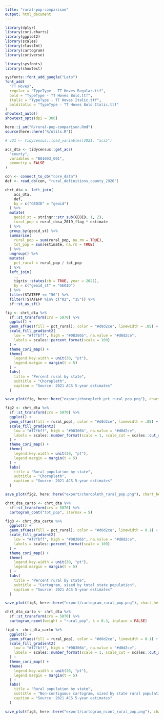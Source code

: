 ```yaml
---
title: "rural-pop-comparison"
output: html_document
---
```


```r

library(dplyr)
library(cori.charts)
library(ggplot2)
library(scales)
library(classInt)
library(cartogram)
library(coriverse)

library(sysfonts)
library(showtext)

sysfonts::font_add_google("Lato")
font_add(
  "TT Hoves",
  regular = "TypeType - TT Hoves Regular.ttf",
  bold = "TypeType - TT Hoves Bold.ttf",
  italic = "TypeType - TT Hoves Italic.ttf",
  bolditalic = "TypeType - TT Hoves Bold Italic.ttf"
)
showtext_auto()
showtext_opts(dpi = 300)

here::i_am("R/rural-pop-comparison.Rmd")
source(here::here("R/utils.R"))

```


```r

# v21 <- tidycensus::load_variables(2021, "acs5")

acs_dta <- tidycensus::get_acs(
  "county",
  variables = "B01003_001",
  geometry = FALSE
)

```


```r

con <- connect_to_db("core_data")
def <- read_db(con, "rural_definitions_county_2020")

chrt_dta <- left_join(
    acs_dta,
    def,
    by = c("GEOID" = "geoid")
  ) %>%
  mutate(
    geoid_st = stringr::str_sub(GEOID, 1, 2),
    rural_pop = rural_cbsa_2019_flag * estimate
  ) %>%
  group_by(geoid_st) %>%
  summarise(
    rural_pop = sum(rural_pop, na.rm = TRUE),
    tot_pop = sum(estimate, na.rm = TRUE)
  ) %>%
  ungroup() %>%
  mutate(
    pct_rural = rural_pop / tot_pop
  ) %>%
  left_join(
    .,
    tigris::states(cb = TRUE, year = 2021),
    by = c("geoid_st" = "GEOID")
  ) %>%
  filter(STATEFP <= "56") %>%
  filter(!STATEFP %in% c("02", "15")) %>%
  sf::st_as_sf()

```


```r

fig <- chrt_dta %>%
  sf::st_transform(crs = 5070) %>%
  ggplot() +
  geom_sf(aes(fill = pct_rural), color = "#d0d2ce", linewidth = .05) +
  scale_fill_gradient2(
    low = "#f7fbff", high = "#08306b", na.value = "#d0d2ce",
    labels = scales::percent_format(scale = 100)
  ) +
  theme_cori_map() +
  theme(
    legend.key.width = unit(30, "pt"),
    legend.margin = margin(t = 5)
  ) + 
  labs(
    title = "Percent rural by state",
    subtitle = "Choropleth",
    caption = "Source: 2021 ACS 5-year estimates"
  )

save_plot(fig, here::here("export/choropleth_pct_rural_pop.png"), chart_height = 7.2)

```


```r

fig2 <- chrt_dta %>%
  sf::st_transform(crs = 5070) %>%
  ggplot() +
  geom_sf(aes(fill = rural_pop), color = "#d0d2ce", linewidth = .05) +
  scale_fill_gradient2(
    low = "#f7fbff", high = "#08306b", na.value = "#d0d2ce",
    labels = scales::number_format(scale = 1, scale_cut = scales::cut_short_scale())
  ) +
  theme_cori_map() +
  theme(
    legend.key.width = unit(30, "pt"),
    legend.margin = margin(t = 5)
  ) + 
  labs(
    title = "Rural population by state",
    subtitle = "Choropleth",
    caption = "Source: 2021 ACS 5-year estimates"
  )

save_plot(fig2, here::here("export/choropleth_rural_pop.png"), chart_height = 7.2)


```


```r

chrt_dta_carto <- chrt_dta %>%
  sf::st_transform(crs = 5070) %>%
  cartogram_cont("tot_pop", itermax = 5)

fig3 <- chrt_dta_carto %>%
  ggplot() +
  geom_sf(aes(fill = pct_rural), color = "#d0d2ce", linewidth = 0.1) +
  scale_fill_gradient2(
    low = "#f7fbff", high = "#08306b", na.value = "#d0d2ce",
    labels = scales::percent_format(scale = 100)
  ) +
  theme_cori_map() +
  theme(
    legend.key.width = unit(30, "pt"),
    legend.margin = margin(t = 5)
  ) +
  labs(
    title = "Percent rural by state",
    subtitle = "Cartogram, sized by total state population",
    caption = "Source: 2021 ACS 5-year estimates"
  )

save_plot(fig3, here::here("export/cartogram_rural_pop.png"), chart_height = 7.2)


```

```r

chrt_dta_carto <- chrt_dta %>%
  sf::st_transform(crs = 5070) %>%
  cartogram_ncont(weight = "rural_pop", k = 0.3, inplace = FALSE)

fig4 <- chrt_dta_carto %>%
  ggplot() +
  geom_sf(aes(fill = rural_pop), color = "#d0d2ce", linewidth = 0.1) +
  scale_fill_gradient2(
    low = "#f7fbff", high = "#08306b", na.value = "#d0d2ce",
    labels = scales::number_format(scale = 1, scale_cut = scales::cut_short_scale())
  ) +
  theme_cori_map() +
  theme(
    legend.key.width = unit(30, "pt"),
    legend.margin = margin(t = 5)
  ) +
  labs(
    title = "Rural population by state",
    subtitle = "Non-contiguous cartogram, sized by state rural population",
    caption = "Source: 2021 ACS 5-year estimates"
  )

save_plot(fig4, here::here("export/cartogram_ncont_rural_pop.png"), chart_height = 7.2)


```


